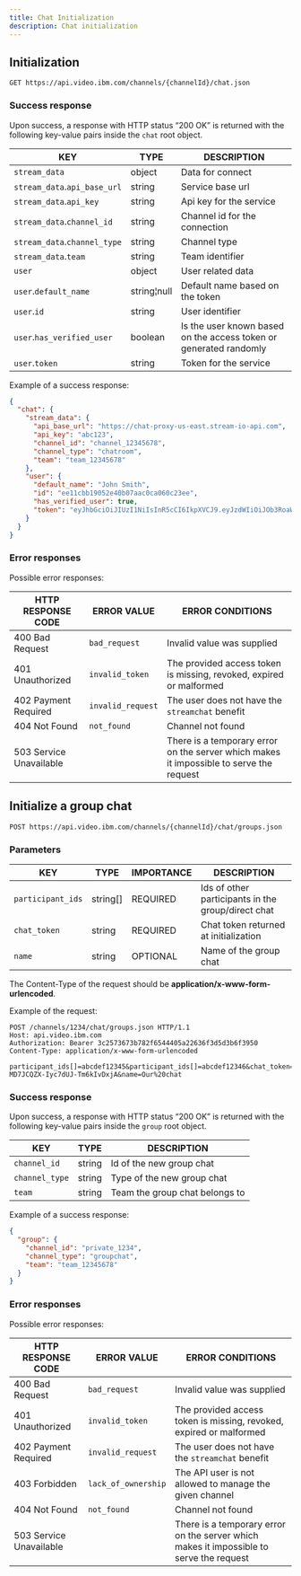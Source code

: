 ```yaml
---
title: Chat Initialization
description: Chat initialization
---
```


## Initialization

```
GET https://api.video.ibm.com/channels/{channelId}/chat.json
```

### Success response

Upon success, a response with HTTP status “200 OK” is returned with the following key-value pairs inside the `chat` root object.

| KEY                          | TYPE        | DESCRIPTION                                                       |
| ---------------------------- | ----------- | ----------------------------------------------------------------- |
| `stream_data`                | object      | Data for connect                                                  |
| `stream_data`.`api_base_url` | string      | Service base url                                                  |
| `stream_data`.`api_key`      | string      | Api key for the service                                           |
| `stream_data`.`channel_id`   | string      | Channel id for the connection                                     |
| `stream_data`.`channel_type` | string      | Channel type                                                      |
| `stream_data`.`team`         | string      | Team identifier                                                   |
| `user`                       | object      | User related data                                                 |
| `user`.`default_name`        | string¦null | Default name based on the token                                   |
| `user`.`id`                  | string      | User identifier                                                   |
| `user`.`has_verified_user`   | boolean     | Is the user known based on the access token or generated randomly |
| `user`.`token`               | string      | Token for the service                                             |

Example of a success response:

```json
{
  "chat": {
    "stream_data": {
      "api_base_url": "https://chat-proxy-us-east.stream-io-api.com",
      "api_key": "abc123",
      "channel_id": "channel_12345678",
      "channel_type": "chatroom",
      "team": "team_12345678"
    },
    "user": {
      "default_name": "John Smith",
      "id": "ee11cbb19052e40b07aac0ca060c23ee",
      "has_verified_user": true,
      "token": "eyJhbGciOiJIUzI1NiIsInR5cCI6IkpXVCJ9.eyJzdWIiOiJOb3RoaW5nIHRvIHNlZSBoZXJlIn0.JBqm9SULSLYo2f8-MD7JCQZX-Iyc7dUJ-Tm6kIvDxjA"
    }
  }
}
```

### Error responses

Possible error responses:

| HTTP RESPONSE CODE      | ERROR VALUE       | ERROR CONDITIONS                                                                        |
| ----------------------- | ----------------- | --------------------------------------------------------------------------------------- |
| 400 Bad Request         | `bad_request`     | Invalid value was supplied                                                              |
| 401 Unauthorized        | `invalid_token`   | The provided access token is missing, revoked, expired or malformed                     |
| 402 Payment Required    | `invalid_request` | The user does not have the `streamchat` benefit                                         |
| 404 Not Found           | `not_found`       | Channel not found                                                                       |
| 503 Service Unavailable |                   | There is a temporary error on the server which makes it impossible to serve the request |

## Initialize a group chat

```
POST https://api.video.ibm.com/channels/{channelId}/chat/groups.json
```

### Parameters

| KEY               | TYPE     | IMPORTANCE | DESCRIPTION                                        |
| ----------------- | -------- | ---------- | -------------------------------------------------- |
| `participant_ids` | string[] | REQUIRED   | Ids of other participants in the group/direct chat |
| `chat_token`      | string   | REQUIRED   | Chat token returned at initialization              |
| `name`            | string   | OPTIONAL   | Name of the group chat                             |

The Content-Type of the request should be **application/x-www-form-urlencoded**.

Example of the request:

```
POST /channels/1234/chat/groups.json HTTP/1.1
Host: api.video.ibm.com
Authorization: Bearer 3c2573673b782f6544405a22636f3d5d3b6f3950
Content-Type: application/x-www-form-urlencoded

participant_ids[]=abcdef12345&participant_ids[]=abcdef12346&chat_token=eyJhbGciOiJIUzI1NiIsInR5cCI6IkpXVCJ9.eyJzdWIiOiJOb3RoaW5nIHRvIHNlZSBoZXJlIn0.JBqm9SULSLYo2f8-MD7JCQZX-Iyc7dUJ-Tm6kIvDxjA&name=Our%20chat
```

### Success response

Upon success, a response with HTTP status “200 OK” is returned with the following key-value pairs inside the `group` root object.

| KEY            | TYPE   | DESCRIPTION                    |
| -------------- | ------ | ------------------------------ |
| `channel_id`   | string | Id of the new group chat       |
| `channel_type` | string | Type of the new group chat     |
| `team`         | string | Team the group chat belongs to |

Example of a success response:

```json
{
  "group": {
    "channel_id": "private_1234",
    "channel_type": "groupchat",
    "team": "team_12345678"
  }
}
```

### Error responses

Possible error responses:

| HTTP RESPONSE CODE      | ERROR VALUE         | ERROR CONDITIONS                                                                        |
| ----------------------- | ------------------- | --------------------------------------------------------------------------------------- |
| 400 Bad Request         | `bad_request`       | Invalid value was supplied                                                              |
| 401 Unauthorized        | `invalid_token`     | The provided access token is missing, revoked, expired or malformed                     |
| 402 Payment Required    | `invalid_request`   | The user does not have the `streamchat` benefit                                         |
| 403 Forbidden           | `lack_of_ownership` | The API user is not allowed to manage the given channel                                 |
| 404 Not Found           | `not_found`         | Channel not found                                                                       |
| 503 Service Unavailable |                     | There is a temporary error on the server which makes it impossible to serve the request |
